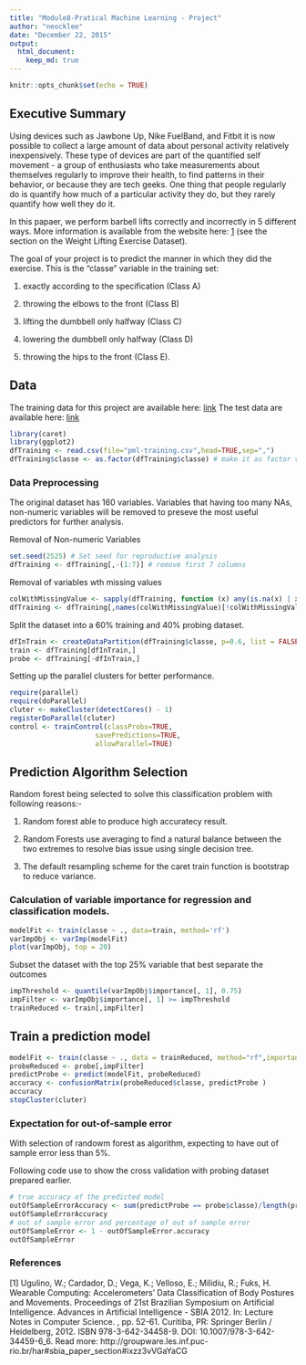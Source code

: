 ```yaml
---
title: "Module8-Pratical Machine Learning - Project"
author: "neocklee"
date: "December 22, 2015"
output:
  html_document:
    keep_md: true
---
```


```r
knitr::opts_chunk$set(echo = TRUE)
```

## Executive Summary
Using devices such as Jawbone Up, Nike FuelBand, and Fitbit it is now possible to collect a large amount of data about personal activity relatively inexpensively. These type of devices are part of the quantified self movement - a group of enthusiasts who take measurements about themselves regularly to improve their health, to find patterns in their behavior, or because they are tech geeks. One thing that people regularly do is quantify how much of a particular activity they do, but they rarely quantify how well they do it. 

In this papaer, we perform barbell lifts correctly and incorrectly in 5 different ways. More information is available from the website here: [1](http://groupware.les.inf.puc-rio.br/har) (see the section on the Weight Lifting Exercise Dataset). 

The goal of your project is to predict the manner in which they did the exercise. This is the "classe" variable in the training set: 

1. exactly according to the specification (Class A)

2. throwing the elbows to the front (Class B)

3. lifting the dumbbell only halfway (Class C)

4. lowering the dumbbell only halfway (Class D)

5. throwing the hips to the front (Class E).

## Data 

The training data for this project are available here: 
[link](https://d396qusza40orc.cloudfront.net/predmachlearn/pml-training.csv)
The test data are available here: 
[link](https://d396qusza40orc.cloudfront.net/predmachlearn/pml-testing.csv)

```r
library(caret)
library(ggplot2)
dfTraining <- read.csv(file="pml-training.csv",head=TRUE,sep=",")
dfTraining$classe <- as.factor(dfTraining$classe) # make it as factor variable
```
### Data Preprocessing
The original dataset has 160 variables. Variables that having too many NAs, non-numeric variables will be removed to preseve the most useful predictors for further analysis.

Removal of Non-numeric Variables
```r
set.seed(2525) # Set seed for reproductive analysis
dfTraining <- dfTraining[,-(1:7)] # remove first 7 columns
```

Removal of variables wth missing values
```r
colWithMissingValue <- sapply(dfTraining, function (x) any(is.na(x) | x == ""))
dfTraining <- dfTraining[,names(colWithMissingValue)[!colWithMissingValue]]
```

Split the dataset into a 60% training and 40% probing dataset.
```r
dfInTrain <- createDataPartition(dfTraining$classe, p=0.6, list = FALSE)
train <- dfTraining[dfInTrain,]
probe <- dfTraining[-dfInTrain,]
```
Setting up the parallel clusters for better performance.
```r
require(parallel)
require(doParallel)
cluter <- makeCluster(detectCores() - 1)
registerDoParallel(cluter)
control <- trainControl(classProbs=TRUE,
                     savePredictions=TRUE,
                     allowParallel=TRUE)
```
## Prediction Algorithm Selection

Random forest being selected to solve this classification problem with following reasons:-

1. Random forest able to produce high accuratecy result.

2. Random Forests use averaging to find a natural balance between the two extremes to resolve bias issue using single decision tree. 

3. The default resampling scheme for the caret train function is bootstrap to reduce variance.

### Calculation of variable importance for regression and classification models.

```r
modelFit <- train(classe ~ ., data=train, method='rf')
varImpObj <- varImp(modelFit)
plot(varImpObj, top = 20)
```

Subset the dataset with the top 25% variable that best separate the outcomes
```r
impThreshold <- quantile(varImpObj$importance[, 1], 0.75)
impFilter <- varImpObj$importance[, 1] >= impThreshold
trainReduced <- train[,impFilter]
```

## Train a prediction model

```r
modelFit <- train(classe ~ ., data = trainReduced, method="rf",importance=TRUE)
probeReduced <- probe[,impFilter]
predictProbe <- predict(modelFit, probeReduced)
accuracy <- confusionMatrix(probeReduced$classe, predictProbe )
accuracy
stopCluster(cluter)
```

### Expectation for out-of-sample error
With selection of randowm forest as algorithm, expecting to have out of sample error less than 5%.

Following code use to show the cross validation with probing dataset prepared earlier.

```r
# true accuracy of the predicted model
outOfSampleErrorAccuracy <- sum(predictProbe == probe$classe)/length(predictProbe)
outOfSampleErrorAccuracy
# out of sample error and percentage of out of sample error
outOfSampleError <- 1 - outOfSampleError.accuracy
outOfSampleError
```

### References
[1] Ugulino, W.; Cardador, D.; Vega, K.; Velloso, E.; Milidiu, R.; Fuks, H. Wearable Computing: Accelerometers' Data Classification of Body Postures and Movements. Proceedings of 21st Brazilian Symposium on Artificial Intelligence. Advances in Artificial Intelligence - SBIA 2012. In: Lecture Notes in Computer Science. , pp. 52-61. Curitiba, PR: Springer Berlin / Heidelberg, 2012. ISBN 978-3-642-34458-9. DOI: 10.1007/978-3-642-34459-6_6.
Read more: http://groupware.les.inf.puc-rio.br/har#sbia_paper_section#ixzz3vVGaYaCG